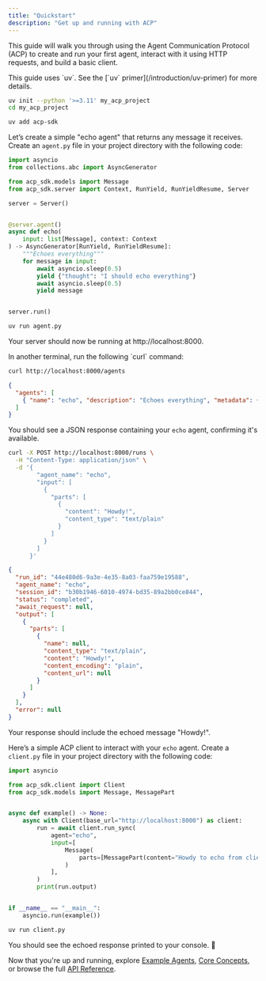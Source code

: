 ```yaml
---
title: "Quickstart"
description: "Get up and running with ACP"
---
```


This guide will walk you through using the Agent Communication Protocol (ACP) to create and run your first agent, interact with it using HTTP requests, and build a basic client.

<Note>
  This guide uses `uv`. See the [`uv` primer](/introduction/uv-primer) for more
  details.
</Note>

<Steps>
<Step title="Initialize your project">

```sh
uv init --python '>=3.11' my_acp_project
cd my_acp_project
```

</Step>
<Step title="Add the ACP SDK">

```sh
uv add acp-sdk
```

</Step>
<Step title="Create an agent">

Let’s create a simple "echo agent" that returns any message it receives.
Create an `agent.py` file in your project directory with the following code:

```python agent.py
import asyncio
from collections.abc import AsyncGenerator

from acp_sdk.models import Message
from acp_sdk.server import Context, RunYield, RunYieldResume, Server

server = Server()


@server.agent()
async def echo(
    input: list[Message], context: Context
) -> AsyncGenerator[RunYield, RunYieldResume]:
    """Echoes everything"""
    for message in input:
        await asyncio.sleep(0.5)
        yield {"thought": "I should echo everything"}
        await asyncio.sleep(0.5)
        yield message


server.run()
```

</Step>

<Step title="Start the ACP server">

```sh
uv run agent.py
```

Your server should now be running at http://localhost:8000.

</Step>
<Step title="Verify your agent is available">
In another terminal, run the following `curl` command:

<CodeGroup>

```sh Request
curl http://localhost:8000/agents
```

```json Response
{
  "agents": [
    { "name": "echo", "description": "Echoes everything", "metadata": {} }
  ]
}
```

</CodeGroup>

You should see a JSON response containing your `echo` agent, confirming it's available.

</Step>
<Step title="Run the agent via HTTP">
<CodeGroup>

```sh Request
curl -X POST http://localhost:8000/runs \
  -H "Content-Type: application/json" \
  -d '{
        "agent_name": "echo",
        "input": [
          {
            "parts": [
              {
                "content": "Howdy!",
                "content_type": "text/plain"
              }
            ]
          }
        ]
      }'
```

```json Response
{
  "run_id": "44e480d6-9a3e-4e35-8a03-faa759e19588",
  "agent_name": "echo",
  "session_id": "b30b1946-6010-4974-bd35-89a2bb0ce844",
  "status": "completed",
  "await_request": null,
  "output": [
    {
      "parts": [
        {
          "name": null,
          "content_type": "text/plain",
          "content": "Howdy!",
          "content_encoding": "plain",
          "content_url": null
        }
      ]
    }
  ],
  "error": null
}
```

</CodeGroup>

Your response should include the echoed message "Howdy!".

</Step>
<Step title="Build an ACP client">

Here’s a simple ACP client to interact with your `echo` agent.
Create a `client.py` file in your project directory with the following code:

```python client.py
import asyncio

from acp_sdk.client import Client
from acp_sdk.models import Message, MessagePart


async def example() -> None:
    async with Client(base_url="http://localhost:8000") as client:
        run = await client.run_sync(
            agent="echo",
            input=[
                Message(
                    parts=[MessagePart(content="Howdy to echo from client!", content_type="text/plain")]
                )
            ],
        )
        print(run.output)


if __name__ == "__main__":
    asyncio.run(example())
```

</Step>
<Step title="Run the ACP client">

```sh
uv run client.py
```

You should see the echoed response printed to your console. 🎉

</Step>
</Steps>

Now that you're up and running, explore [Example Agents](/introduction/example-agents), [Core Concepts](/core-concepts), or browse the full [API Reference](/spec/agents-list).
